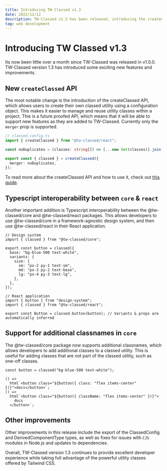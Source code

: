 ```yaml
---
title: Introducing TW Classed v1.3
date: 2022/12/12
description: TW-Classed v1.3 has been released, introducing the createClassed API and Typescript interoperability between @tw-classed/core and @tw-classed/react. Other improvements include the export of ClassedConfig and DerivedComponentType types, fixes for issues with CJS modules in Node.js, and updates to dependencies.
tag: web development
---
```


# Introducing TW Classed v1.3

Its now been little over a month since TW-Classed was released in v1.0.0. TW-Classed version 1.3 has introduced some exciting new features and improvements.

## New `createClassed` API

The most notable change is the introduction of the createClassed API, which allows users to create their own classed utility using a configuration object. This makes it easier to manage and reuse utility classes within a project. This is a future proofed API, which means that it will be able to support new features as they are added to TW-Classed. Currently only the `merger` prop is supported.

```ts
// classed.config.ts
import { createClassed } from "@tw-classed/react";

const noDuplicates = (classes: string[]) => [...new Set(classes)].join(" ");

export const { classed } = createClassed({
  merger: noDuplicates,
});
```

To read more about the createClassed API and how to use it, check out [this guide](/docs/guide/configuring-classed).

## Typescript interoperability between `core` & `react`

Another important addition is Typescript interoperability between the @tw-classed/core and @tw-classed/react packages. This allows developers to use @tw-classed/core in a framework-agnostic design system, and then use @tw-classed/react in their React application.

```tsx
// Design system
import { classed } from "@tw-classed/core";

export const button = classed({
  base: "bg-blue-500 text-white",
  variants: {
    size: {
      sm: "px-2 py-1 text-sm",
      md: "px-3 py-2 text-base",
      lg: "px-4 py-3 text-lg",
    },
  },
});

// React application
import { button } from "design-system";
import { classed } from "@tw-classed/react";

export const Button = classed.button(button); // Variants & props are automatically inferred
```

## Support for additional classnames in `core`

The @tw-classed/core package now supports additional classnames, which allows developers to add additional classes to a classed utility. This is useful for adding classes that are not part of the classed utility, such as one-off classes.

```tsx
const button = classed("bg-blue-500 text-white");

() =>
  html`<button class="${button({ class: "flex items-center" })}">docs</button>`;
() =>
  html`<button class="${button({ className: "flex items-center" })}">
    docs
  </button>`;
```

## Other improvements

Other improvements in this release include the export of the ClassedConfig and DerivedComponentType types, as well as fixes for issues with `CJS` modules in Node.js and updates to dependencies.

Overall, TW-Classed version 1.3 continues to provide excellent developer experience while taking full advantage of the powerful utility classes offered by Tailwind CSS.
